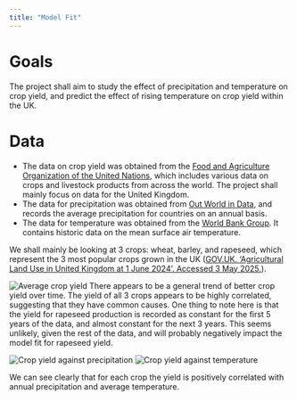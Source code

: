 ```yaml
---
title: "Model Fit"
---
```


# Goals

The project shall aim to study the effect of precipitation and temperature on crop yield, and predict the effect of rising temperature on crop yield within the UK.

# Data

-   The data on crop yield was obtained from the [Food and Agriculture Organization of the United Nations](https://www.fao.org/faostat/en/#data/QCL/metadata), which includes various data on crops and livestock products from across the world. The project shall mainly focus on data for the United Kingdom.
-   The data for precipitation was obtained from [Out World in Data](https://ourworldindata.org/grapher/average-precipitation-per-year), and records the average precipitation for countries on an annual basis.
-   The data for temperature was obtained from the [World Bank Group](https://climateknowledgeportal.worldbank.org/country/united-kingdom/climate-data-historical#:~:text=The%20UK). It contains historic data on the mean surface air temperature.

We shall mainly be looking at 3 crops: wheat, barley, and rapeseed, which represent the 3 most popular crops grown in the UK ([GOV.UK. ‘Agricultural Land Use in United Kingdom at 1 June 2024’. Accessed 3 May 2025.](https://www.gov.uk/government/statistics/agricultural-land-use-in-the-united-kingdom/agricultural-land-use-in-united-kingdom-at-1-june-2023)).

![Average crop yield](./outputs/100-eda/annual_yield.png "Annual Yield of Crops in the UK") There appears to be a general trend of better crop yield over time. The yield of all 3 crops appears to be highly correlated, suggesting that they have common causes. One thing to note here is that the yield for rapeseed production is recorded as constant for the first 5 years of the data, and almost constant for the next 3 years. This seems unlikely, given the rest of the data, and will probably negatively impact the model fit for rapeseed yield.

![Crop yield against precipitation](./outputs/100-eda/precipitation_yield.png "Yield against precipitation of Crops in the UK") ![Crop yield against temperature](./outputs/100-eda/temp_yield.png "Yield against temperature of Crops in the UK")

We can see clearly that for each crop the yield is positively correlated with annual precipitation and average temperature.
